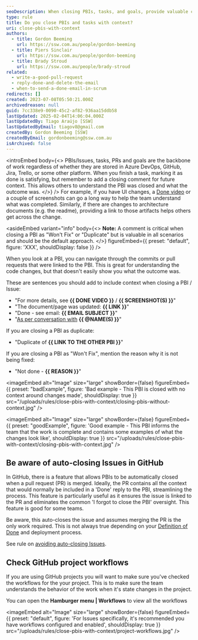 ```yaml
---
seoDescription: When closing PBIs, tasks, and goals, provide valuable context to help teams understand the outcome and changes made.
type: rule
title: Do you close PBIs and tasks with context?
uri: close-pbis-with-context
authors:
  - title: Gordon Beeming
    url: https://ssw.com.au/people/gordon-beeming
  - title: Piers Sinclair
    url: https://ssw.com.au/people/gordon-beeming
  - title: Brady Stroud
    url: https://ssw.com.au/people/brady-stroud
related:
  - write-a-good-pull-request
  - reply-done-and-delete-the-email
  - when-to-send-a-done-email-in-scrum
redirects: []
created: 2023-07-08T05:50:21.000Z
archivedreason: null
guid: 7cc338e9-0090-45c2-af82-936aa15ddb58
lastUpdated: 2025-02-04T14:06:04.000Z
lastUpdatedBy: Tiago Araújo [SSW]
lastUpdatedByEmail: tiagov8@gmail.com
createdBy: Gordon Beeming [SSW]
createdByEmail: gordonbeeming@ssw.com.au
isArchived: false
---
```


<introEmbed
  body={<>
PBIs/Issues, tasks, PRs and goals are the backbone of work regardless of whether they are stored in Azure DevOps, GitHub, Jira, Trello, or some other platform. When you finish a task, marking it as done is satisfying, but remember to add a closing comment for future context. This allows others to understand the PBI was closed and what the outcome was.
  </>}
/>
For example, if you have UI changes, a [Done video](/send-done-videos) or a couple of screenshots can go a long way to help the team understand what was completed. Similarly, if there are changes to architecture documents (e.g. the readme), providing a link to those artifacts helps others get across the change.

<asideEmbed
  variant="info"
  body={<>
    **Note:** A comment is critical when closing a PBI as "Won't Fix" or "Duplicate" but is valuable in all scenarios and should be the default approach.
  </>}
  figureEmbed={{
    preset: "default",
    figure: 'XXX',
    shouldDisplay: false
  }}
/>

When you look at a PBI, you can navigate through the commits or pull requests that were linked to the PBI. This is great for understanding the code changes, but that doesn't easily show you what the outcome was.

These are sentences you should add to include context when closing a PBI / Issue:

* "For more details, see **&#123;&#123; DONE VIDEO &#125;&#125;** / **&#123;&#123; SCREENSHOT(S) &#125;&#125;**"
* "The document/page was updated: **&#123;&#123; LINK &#125;&#125;**"
* "Done - see email: **&#123;&#123; EMAIL SUBJECT &#125;&#125;**"
* "[As per conversation with](/as-per-our-conversation-emails/) **&#123;&#123; @NAME(S) &#125;&#125;**"

If you are closing a PBI as duplicate:

* "Duplicate of **&#123;&#123; LINK TO THE OTHER PBI &#125;&#125;**"

If you are closing a PBI as "Won't Fix", mention the reason why it is not being fixed:

* "Not done - **&#123;&#123; REASON &#125;&#125;**"

<imageEmbed
  alt="Image"
  size="large"
  showBorder={false}
  figureEmbed={{
    preset: "badExample",
    figure: 'Bad example - This PBI is closed with no context around changes made',
    shouldDisplay: true
  }}
  src="/uploads/rules/close-pbis-with-context/closing-pbis-without-context.jpg"
/>

<imageEmbed
  alt="Image"
  size="large"
  showBorder={false}
  figureEmbed={{
    preset: "goodExample",
    figure: 'Good example - This PBI informs the team that the work is complete and contains some examples of what the changes look like',
    shouldDisplay: true
  }}
  src="/uploads/rules/close-pbis-with-context/closing-pbis-with-context.jpg"
/>

## Be aware of auto-closing Issues in GitHub

In GitHub, there is a feature that allows PBIs to be automatically closed when a pull request (PR) is merged. Ideally, the PR contains all the context that would normally be included in a 'Done' reply to the PBI, streamlining the process. This feature is particularly useful as it ensures the issue is linked to the PR and eliminates the common 'I forgot to close the PBI' oversight. This feature is good for some teams.

Be aware, this auto-closes the issue and assumes merging the PR is the only work required. This is not always true depending on your [Definition of Done](/definition-of-done) and deployment process.

See rule on [avoiding auto-closing Issues](/avoid-auto-closing-issues).

## Check GitHub project workflows

If you are using GitHub projects you will want to make sure you've checked the workflows for the your project. This is to make sure the team understands the behavior of the work when it's state changes in the project.

You can open the **Hamburger menu | Workflows** to view all the workflows


<imageEmbed
  alt="Image"
  size="large"
  showBorder={false}
  figureEmbed={{
    preset: "default",
    figure: 'For Issues specifically, it\'s recommended you have workflows configured and enabled',
    shouldDisplay: true
  }}
  src="/uploads/rules/close-pbis-with-context/project-workflows.jpg"
/>
